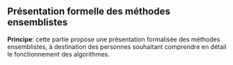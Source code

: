 ::: {.content-visible unless-format="html"}
```{=typst}
#chapter[Présentation formelle des méthodes ensemblistes]
```
:::

::: {.content-visible when-format="html"}
# Présentation formelle des méthodes ensemblistes
:::


__Principe__: cette partie propose une présentation formalisée des méthodes ensemblistes, à destination des personnes souhaitant comprendre en détail le fonctionnement des algorithmes.


